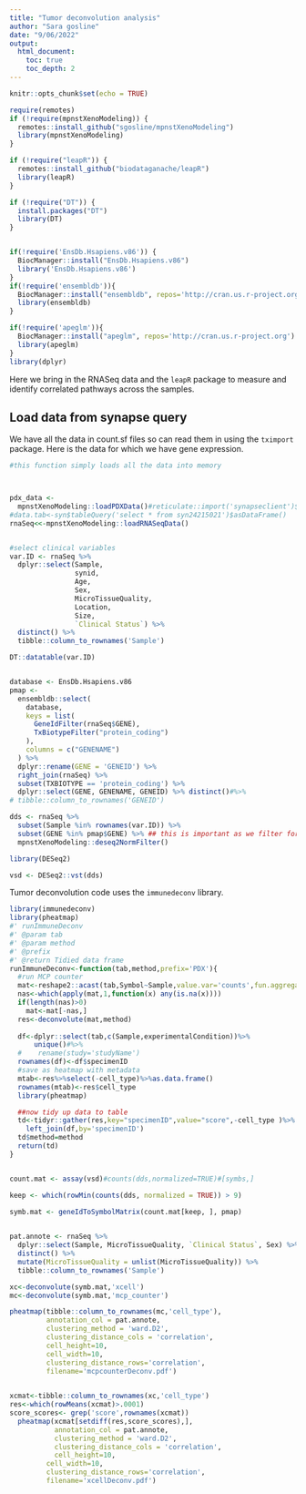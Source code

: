 ```yaml
---
title: "Tumor deconvolution analysis"
author: "Sara gosline"
date: "9/06/2022"
output: 
  html_document:
    toc: true
    toc_depth: 2
---
```


```r
knitr::opts_chunk$set(echo = TRUE)

require(remotes)
if (!require(mpnstXenoModeling)) {
  remotes::install_github("sgosline/mpnstXenoModeling")
  library(mpnstXenoModeling)
}

if (!require("leapR")) {
  remotes::install_github("biodataganache/leapR")
  library(leapR)
}

if (!require("DT")) {
  install.packages("DT")
  library(DT)
}


if(!require('EnsDb.Hsapiens.v86')) {
  BiocManager::install("EnsDb.Hsapiens.v86")
  library('EnsDb.Hsapiens.v86')
}
if(!require('ensembldb')){
  BiocManager::install("ensembldb", repos='http://cran.us.r-project.org')
  library(ensembldb)
}

if(!require('apeglm')){
  BiocManager::install("apeglm", repos='http://cran.us.r-project.org')
  library(apeglm)
}
library(dplyr)


```

Here we bring in the RNASeq data and the `leapR` package to measure and identify correlated pathways across the samples.

## Load data from synapse query

We have all the data in count.sf files so can read them in using the `tximport` package. Here is the data for which we have gene expression.

```r
#this function simply loads all the data into memory



pdx_data <-
  mpnstXenoModeling::loadPDXData()#reticulate::import('synapseclient')$login()
#data.tab<-syn$tableQuery('select * from syn24215021')$asDataFrame()
rnaSeq<<-mpnstXenoModeling::loadRNASeqData()


#select clinical variables
var.ID <- rnaSeq %>%
  dplyr::select(Sample,
                synid,
                Age,
                Sex,
                MicroTissueQuality,
                Location,
                Size,
                `Clinical Status`) %>%
  distinct() %>%
  tibble::column_to_rownames('Sample')

DT::datatable(var.ID)


database <- EnsDb.Hsapiens.v86
pmap <-
  ensembldb::select(
    database,
    keys = list(
      GeneIdFilter(rnaSeq$GENE),
      TxBiotypeFilter("protein_coding")
    ),
    columns = c("GENENAME")
  ) %>%
  dplyr::rename(GENE = 'GENEID') %>%
  right_join(rnaSeq) %>%
  subset(TXBIOTYPE == 'protein_coding') %>%
  dplyr::select(GENE, GENENAME, GENEID) %>% distinct()#%>%
# tibble::column_to_rownames('GENEID')

dds <- rnaSeq %>%
  subset(Sample %in% rownames(var.ID)) %>%
  subset(GENE %in% pmap$GENE) %>% ## this is important as we filter for protein coding genes
  mpnstXenoModeling::deseq2NormFilter()

library(DESeq2)

vsd <- DESeq2::vst(dds)
```

Tumor deconvolution code uses the `immunedeconv` library.

```r

library(immunedeconv)  
library(pheatmap)
#' runImmuneDeconv
#' @param tab
#' @param method
#' @prefix 
#' @return Tidied data frame
runImmuneDeconv<-function(tab,method,prefix='PDX'){
  #run MCP counter
  mat<-reshape2::acast(tab,Symbol~Sample,value.var='counts',fun.aggregate=mean,na.rm=T)
  nas<-which(apply(mat,1,function(x) any(is.na(x))))
  if(length(nas)>0)
    mat<-mat[-nas,]
  res<-deconvolute(mat,method)
  
  df<-dplyr::select(tab,c(Sample,experimentalCondition))%>%
      unique()#%>%
  #    rename(study='studyName')
  rownames(df)<-df$specimenID
  #save as heatmap with metadata
  mtab<-res%>%select(-cell_type)%>%as.data.frame()
  rownames(mtab)<-res$cell_type
  library(pheatmap)

  ##now tidy up data to table
  td<-tidyr::gather(res,key="specimenID",value="score",-cell_type )%>%
    left_join(df,by='specimenID')
  td$method=method
  return(td)
}


count.mat <- assay(vsd)#counts(dds,normalized=TRUE)#[symbs,]

keep <- which(rowMin(counts(dds, normalized = TRUE)) > 9)

symb.mat <- geneIdToSymbolMatrix(count.mat[keep, ], pmap)
                

pat.annote <- rnaSeq %>%
  dplyr::select(Sample, MicroTissueQuality, `Clinical Status`, Sex) %>%
  distinct() %>%
  mutate(MicroTissueQuality = unlist(MicroTissueQuality)) %>%
  tibble::column_to_rownames('Sample')

xc<-deconvolute(symb.mat,'xcell')
mc<-deconvolute(symb.mat,'mcp_counter')

pheatmap(tibble::column_to_rownames(mc,'cell_type'),
         annotation_col = pat.annote,
         clustering_method = 'ward.D2', 
         clustering_distance_cols = 'correlation',
         cell_height=10,
         cell_width=10,
         clustering_distance_rows='correlation',
         filename='mcpcounterDeconv.pdf')

 
xcmat<-tibble::column_to_rownames(xc,'cell_type')
res<-which(rowMeans(xcmat)>.0001)
score_scores<- grep('score',rownames(xcmat))
  pheatmap(xcmat[setdiff(res,score_scores),],
           annotation_col = pat.annote,
           clustering_method = 'ward.D2', 
           clustering_distance_cols = 'correlation',
           cell_height=10,
         cell_width=10,
         clustering_distance_rows='correlation',
         filename='xcellDeconv.pdf')

```

